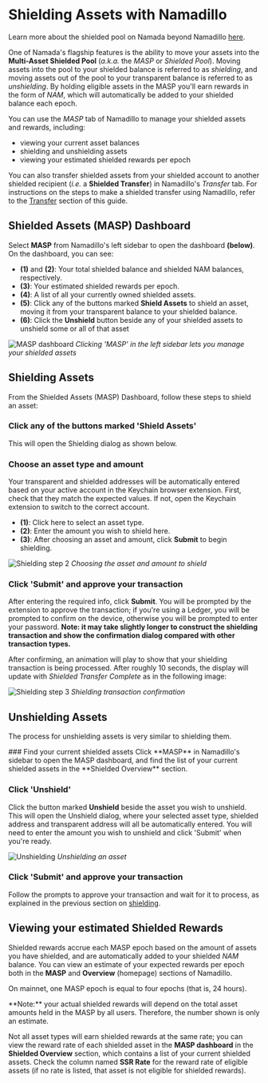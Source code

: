 
# Shielding Assets with Namadillo

Learn more about the shielded pool on Namada beyond Namadillo [here](../shielded-accounts.mdx). 

One of Namada's flagship features is the ability to move your assets into the **Multi-Asset Shielded Pool** (*a.k.a.* the 
*MASP* or *Shielded Pool*). Moving assets into the pool to your shielded balance is referred to as *shielding*, and moving assets out of the pool to your transparent balance 
is referred to as *unshielding*. By holding eligible assets in the MASP you'll earn rewards in the form of *NAM*, which will automatically 
be added to your shielded balance each epoch.  

You can use the *MASP* tab of Namadillo to manage your shielded assets and rewards, including: 
- viewing your current asset balances
- shielding and unshielding assets
- viewing your estimated shielded rewards per epoch  

You can also transfer shielded assets from your shielded account to another shielded recipient (*i.e.* a **Shielded Transfer**) in Namadillo's *Transfer* tab. 
For instructions on the steps to make a shielded transfer using Namadillo, refer to the [Transfer](./transfer.mdx) section of this guide.

## Shielded Assets (MASP) Dashboard
Select **MASP** from Namadillo's left sidebar to open the dashboard **(below)**. On the dashboard, you can see:
- **(1)** and **(2)**: Your total shielded balance and shielded NAM balances, respectively.
- **(3)**: Your estimated shielded rewards per epoch.
- **(4)**: A list of all your currently owned shielded assets.
- **(5)**: Click any of the buttons marked **Shield Assets** to shield an asset, moving it from your transparent balance to your shielded balance.
- **(6)**: Click the **Unshield** button beside any of your shielded assets to unshield some or all of that asset  

![MASP dashboard](../../../public/images/namadillo/shield1.png)
*Clicking 'MASP' in the left sidebar lets you manage your shielded assets*

## Shielding Assets
From the Shielded Assets (MASP) Dashboard, follow these steps to shield an asset:
<Steps>
### Click any of the buttons marked 'Shield Assets'
This will open the Shielding dialog as shown below.

### Choose an asset type and amount
Your transparent and shielded addresses will be automatically entered based on your active account in the Keychain browser extension. 
First, check that they match the expected values. If not, open the Keychain extension to switch to the correct account.  

- **(1)**: Click here to select an asset type.
- **(2)**: Enter the amount you wish to shield here.
- **(3)**: After choosing an asset and amount, click **Submit** to begin shielding.  

![Shielding step 2](../../../public/images/namadillo/shield2.png)
*Choosing the asset and amount to shield*

### Click 'Submit' and approve your transaction
After entering the required info, click **Submit**. You will be prompted by the extension to approve the transaction; if you're using 
a Ledger, you will be prompted to confirm on the device, otherwise you will be prompted to enter your password. **Note: it may take slightly longer 
to construct the shielding transaction and show the confirmation dialog compared with other transaction types.**  

After confirming, an animation will play to show that your shielding transaction is being processed. After roughly 10 seconds, the display will update 
with *Shielded Transfer Complete* as in the following image:  

![Shielding step 3](../../../public/images/namadillo/shield3.png)
*Shielding transaction confirmation*
</Steps>

## Unshielding Assets
The process for unshielding assets is very similar to shielding them. 

<Steps>
### Find your current shielded assets
Click **MASP** in Namadillo's sidebar to open the MASP dashboard, and find the list of your current shielded assets in the **Shielded Overview** section.

### Click 'Unshield'
Click the button marked **Unshield** beside the asset you wish to unshield. This will open the Unshield dialog, where your selected asset type, shielded address and transparent 
address will all be automatically entered. You will need to enter the amount you wish to unshield and click 'Submit' when you're ready.  

![Unshielding](../../../public/images/namadillo/unshield.png)
*Unshielding an asset*

### Click 'Submit' and approve your transaction
Follow the prompts to approve your transaction and wait for it to process, as explained in the previous section on 
[shielding](#click-submit-and-approve-your-transaction).
</Steps>

## Viewing your estimated Shielded Rewards
Shielded rewards accrue each MASP epoch based on the amount of assets you have shielded, and are automatically added to your shielded *NAM* balance. You can 
view an estimate of your expected rewards per epoch both in the **MASP** and **Overview** (homepage) sections of Namadillo.  

On mainnet, one MASP epoch is equal to four epochs (that is, 24 hours).

<Callout type="warning">
**Note:** your actual shielded rewards will depend on the total asset amounts held in the MASP by all users. Therefore, the number shown is only an estimate.

</Callout>

Not all asset types will earn shielded rewards at the same rate; you can view the reward rate of each shielded asset in the **MASP dashboard** in the 
**Shielded Overview** section, which contains a list of your current shielded assets. Check the column named **SSR Rate** for the reward rate of eligible assets (if no rate is listed, 
that asset is not eligible for shielded rewards).

